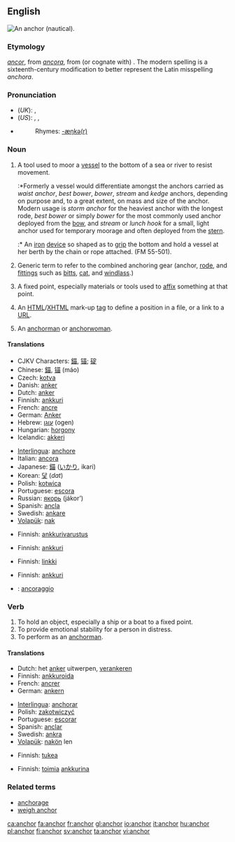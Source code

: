{{wikipediadab}}
==English==
[[Image:Kotwica SS Poznań.JPG|thumb|right|An anchor  (nautical).]]
{{wikipedia}}
===Etymology===
{{OE.}} ''[[ancor]]'', from {{L.}} ''[[ancora]]'', from (or cognate with) {{AGr.}} '''{{polytonic|[[ἄγκῡρα]]}}'''.  The modern spelling is a sixteenth-century modification to better represent the Latin misspelling ''anchora''.

===Pronunciation===
*(''UK''): {{IPA|/ˈæŋkə/}}, {{SAMPA|/"{Nk3`/}}
*(''US''): {{AHD|ăngʹkər}}, {{IPA|/ˈæŋkɚ/}}, {{SAMPA|/"{Nk@`/}}
*{{audio|en-us-anchor.ogg|Audio (US)}}
*:Rhymes: [[Rhymes:English:-æŋkə(r)|-æŋkə(r)]]

===Noun===
{{en-noun}}

# {{nautical}} A tool used to moor a [[vessel]] to the bottom of a sea or river to resist movement.
#:*Formerly a vessel would differentiate amongst the anchors carried as ''waist anchor'', ''best bower'', ''bower'', ''stream'' and ''kedge'' anchors, depending on purpose and, to a great extent, on mass and size of the anchor. Modern usage is ''storm anchor'' for the heaviest anchor with the longest rode, ''best bower'' or simply ''bower'' for the most commonly used anchor deployed from the [[bow]], and ''stream'' or ''lunch hook'' for a small, light anchor used for temporary moorage and often deployed from the [[stern]].
#:*{{nautical}} An [[iron]] [[device]] so shaped as to [[grip]] the bottom and hold a vessel at her berth by the chain or rope attached. (FM 55-501).
# {{nautical}} Generic term to refer to the combined anchoring gear (anchor, [[rode]], and [[fittings]] such as [[bitts]], [[cat]], and [[windlass]].)
# A fixed point, especially materials or tools used to [[affix]] something at that point.
# {{internet}} An [[HTML]]/[[XHTML]] mark-up [[tag]] to define a position in a file, or a link to a [[URL]].
# {{italbrac|television}} An [[anchorman]] or [[anchorwoman]].

====Translations====
{{trans-top|tool to hook a vessel into sea bottom}}
*CJKV Characters: [[錨]], [[锚]]; [[碇]]
*Chinese: [[錨]], [[锚]] (máo)
*Czech: [[kotva]] {{f}}
*Danish: [[anker]]
*Dutch: [[anker]] {{n}}
*Finnish: [[ankkuri]]
*French: [[ancre]] {{f}}
*German: [[Anker]] {{m}}
*Hebrew: [[עוגן]] (ogen) {{m}}
*Hungarian: [[horgony]]
*Icelandic: [[akkeri]] {{n}}
{{trans-mid}}
*[[Interlingua]]: [[anchore]]
*Italian: [[ancora]] {{f}}
*Japanese: [[錨]] ([[いかり]], ikari)
*Korean: [[닻]] (''dat'')
*Polish: [[kotwica]] {{f}}
*Portuguese: [[escora]] {{f}}
*Russian: [[якорь]] (jákor’) {{m}}
*Spanish: [[ancla]] {{f}}
*Swedish: [[ankare]]
*[[Volapük]]: [[nak]]
{{trans-bottom}}

{{trans-top|anchoring gear as a whole}}
*Finnish: [[ankkurivarustus]]
{{trans-mid}}
{{trans-bottom}}

{{trans-top|tools to affix something at a fixed point}}
*Finnish: [[ankkuri]]
{{trans-mid}}
{{trans-bottom}}

{{trans-top|HTML tag or link}}
*Finnish: [[linkki]]
{{trans-mid}}
{{trans-bottom}}

{{trans-top|TV anchorman}}
*Finnish: [[ankkuri]]
{{trans-mid}}
{{trans-bottom}}

{{checktrans}}
{{trans-top|translations to be checked}}
*{{ttbc|Italian}}: [[ancoraggio]] {{m}}
{{trans-bottom}}

===Verb===
{{en-verb}}

# To hold an object, especially a ship or a boat to a fixed point.
# To provide emotional stability for a person in distress.
# To perform as an [[anchorman]].

====Translations====
{{trans-top|to hold an object to a fixed point}}
*Dutch: het [[anker]] uitwerpen, [[verankeren]]
*Finnish: [[ankkuroida]]
*French: [[ancrer]]
*German: [[ankern]]
{{trans-mid}}
*[[Interlingua]]: [[anchorar]] 
*Polish: [[zakotwiczyć]]
*Portuguese: [[escorar]] 
*Spanish: [[anclar]]
*Swedish: [[ankra]] 
*[[Volapük]]: [[nakön]] len
{{trans-bottom}}

{{trans-top|to provide emotional stability}}
*Finnish: [[tukea]]
{{trans-mid}}
{{trans-bottom}}

{{trans-top|to perform as a TV anchorman}}
*Finnish: [[toimia]] [[ankkuri|ankkurina]]
{{trans-mid}}
{{trans-bottom}}

===Related terms===
*[[anchorage]]
*[[weigh anchor]]

[[ca:anchor]]
[[fa:anchor]]
[[fr:anchor]]
[[gl:anchor]]
[[io:anchor]]
[[it:anchor]]
[[hu:anchor]]
[[pl:anchor]]
[[fi:anchor]]
[[sv:anchor]]
[[ta:anchor]]
[[vi:anchor]]